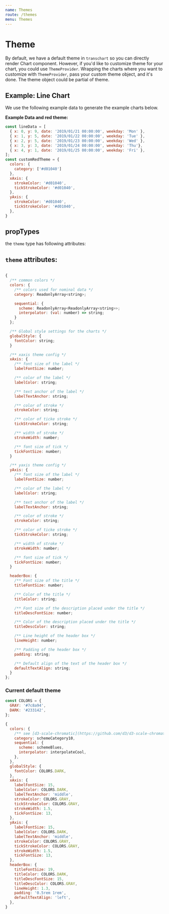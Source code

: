```yaml
---
name: Themes
route: /themes
menu: Themes
---
```



# Theme

By default, we have a default theme in `transchart` so you can directly render Chart component.
However, if you'd like to customize theme for your chart, you could use `ThemeProvider`.
Wrapping the charts where you want to customize with `ThemeProvider`, pass your custom theme object, and it's done.
The theme object could be partial of theme.

## Example: Line Chart

We use the following example data to generate the example charts below.

**Example Data and red theme:**

```js
const lineData = [
  { x: 0, y: 9, date: '2019/01/21 00:00:00', weekday: 'Mon' },
  { x: 1, y: 5, date: '2019/01/22 00:00:00', weekday: 'Tue' },
  { x: 2, y: 5, date: '2019/01/23 00:00:00', weekday: 'Wed' },
  { x: 3, y: 3, date: '2019/01/24 00:00:00', weekday: 'Thu'},
  { x: 4, y: 1, date: '2019/01/25 00:00:00', weekday: 'Fri' },
];
const customRedTheme = {
  colors: {
    category: ['#d01040']
  },
  xAxis: {
    strokeColor: '#d01040',
    tickStrokeColor: '#d01040',
  },
  yAxis: {
    strokeColor: '#d01040',
    tickStrokeColor: '#d01040',
  },
}
```

<Playground>
  <div style={{ width: '100%', height: '320px' }}>
    <ThemeProvider theme={customRedTheme}>
      <LineChart
        data={lineData}
        x={{ field: 'x', type: 'quantitative', scale: 'linear' }}
        y={{ field: 'y', type: 'quantitative', scale: 'linear' }}
      />
    </ThemeProvider>
  </div>
</Playground>

## propTypes

<Props of={ThemeProvider} />

the `theme` type has following attributes:

## `theme` attributes:

```js

{
  /** common colors */
  colors: {
    /** colors used for nominal data */
    category: ReadonlyArray<string>;

    sequential: {
      scheme: ReadonlyArray<ReadonlyArray<string>>;
      interpolator: (val: number) => string;
    }
  };

  /** Global style settings for the charts */
  globalStyle: {
    fontColor: string;
  }

  /** xaxis theme config */
  xAxis: {
    /** font size of the label */
    labelFontSize: number;

    /** color of the label */
    labelColor: string;

    /** text anchor of the label */
    labelTextAnchor: string;

    /** color of stroke */
    strokeColor: string;

    /** color of ticke stroke */
    tickStrokeColor: string;

    /** width of stroke */
    strokeWidth: number;

    /** font size of tick */
    tickFontSize: number;
  }

  /** yaxis theme config */
  yAxis: {
    /** font size of the label */
    labelFontSize: number;

    /** color of the label */
    labelColor: string;

    /** text anchor of the label */
    labelTextAnchor: string;

    /** color of stroke */
    strokeColor: string;

    /** color of ticke stroke */
    tickStrokeColor: string;

    /** width of stroke */
    strokeWidth: number;

    /** font size of tick */
    tickFontSize: number;
  }

  headerBox: {
    /** Font size of the title */
    titleFontSize: number;

    /** Color of the title */
    titleColor: string;

    /** Font size of the description placed under the title */
    titleDescFontSize: number;

    /** Color of the description placed under the title */
    titleDescColor: string;

    /** Line height of the header box */
    lineHeight: number;

    /** Padding of the header box */
    padding: string;

    /** Default align of the text of the header box */
    defaultTextAlign: string;
  }
};

```

### Current default theme

```js
const COLORS = {
  GRAY: '#7c8a94',
  DARK: '#233142',
};

{
  colors: {
    /** see [d3-scale-chromatic](https://github.com/d3/d3-scale-chromatic) */
    category: schemeCategory10,
    sequential: {
      scheme: schemeBlues,
      interpolator: interpolateCool,
    },
  },
  globalStyle: {
    fontColor: COLORS.DARK,
  },
  xAxis: {
    labelFontSize: 15,
    labelColor: COLORS.DARK,
    labelTextAnchor: 'middle',
    strokeColor: COLORS.GRAY,
    tickStrokeColor: COLORS.GRAY,
    strokeWidth: 1.5,
    tickFontSize: 13,
  },
  yAxis: {
    labelFontSize: 15,
    labelColor: COLORS.DARK,
    labelTextAnchor: 'middle',
    strokeColor: COLORS.GRAY,
    tickStrokeColor: COLORS.GRAY,
    strokeWidth: 1.5,
    tickFontSize: 13,
  },
  headerBox: {
    titleFontSize: 19,
    titleColor: COLORS.DARK,
    titleDescFontSize: 15,
    titleDescColor: COLORS.GRAY,
    lineHeight: 1.3,
    padding: '0.5rem 1rem',
    defaultTextAlign: 'left',
  },
}
```
